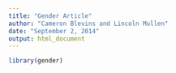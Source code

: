 ```yaml
---
title: "Gender Article"
author: "Cameron Blevins and Lincoln Mullen"
date: "September 2, 2014"
output: html_document
---
```


```r
library(gender)
```

